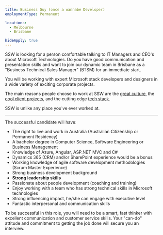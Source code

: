 ```yaml
---
title: Business Guy (once a wannabe Developer)
employmentType: Permanent

locations: 
  - Melbourne
  - Brisbane

hideApply: true
---
```

        
SSW is looking for a person comfortable talking to IT Managers and CEO's about Microsoft Technologies. Do you have good communication and presentation skills and want to join our dynamic team in Brisbane as a "Business Technical Sales Manager" (BTSM) for an immediate start.


You will be working with expert Microsoft stack developers and designers in a wide variety of exciting corporate projects.  


 The main reasons people choose to work at SSW are the [great culture](https://www.ssw.com.au/ssw/Company/Culture), the [cool client projects](https://www.ssw.com.au/ssw/Company/Clients), and the cutting edge [tech stack](https://www.ssw.com.au/ssw/Consulting/Default.aspx).  


 SSW is unlike any place you've ever worked at.




---


The successful candidate will have:


* The right to live and work in Australia (Australian Citizenship or Permanent Residency)
* A bachelor degree in Computer Science, Software Engineering or Business Management
* Knowledge of Azure, Angular, ASP.NET MVC and C#
* Dynamics 365 (CRM) and/or SharePoint experience would be a bonus
* Working knowledge of agile software development methodologies (Scrum Master Experience)
* Strong business development background
* **Strong leadership skills**
* Passionate about people development (coaching and training)
* Enjoy working with a team who has strong technical skills in Microsoft technologies
* Strong influencing impact, he/she can engage with executive level
* Fantastic interpersonal and communication skills


To be successful in this role, you will need to be a smart, fast thinker with excellent communication and customer service skills. Your "can-do" attitude and commitment to getting the job done will secure you an interview.



